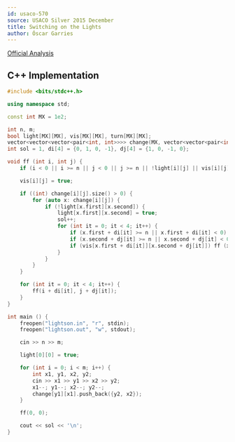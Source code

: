 ```yaml
---
id: usaco-570
source: USACO Silver 2015 December
title: Switching on the Lights
author: Óscar Garries
---
```


[Official Analysis](http://www.usaco.org/current/data/sol_lightson_silver_dec15.html)

<LanguageSection>
<CPPSection>

## C++ Implementation

```cpp
#include <bits/stdc++.h>

using namespace std;

const int MX = 1e2;

int n, m;
bool light[MX][MX], vis[MX][MX], turn[MX][MX];
vector<vector<vector<pair<int, int>>>> change(MX, vector<vector<pair<int, int>>>(MX, vector<pair<int, int>>()));
int sol = 1, di[4] = {0, 1, 0, -1}, dj[4] = {1, 0, -1, 0};

void ff (int i, int j) {
	if (i < 0 || i >= n || j < 0 || j >= n || !light[i][j] || vis[i][j]) return;

	vis[i][j] = true;

	if ((int) change[i][j].size() > 0) {
		for (auto x: change[i][j]) {
			if (!light[x.first][x.second]) {
				light[x.first][x.second] = true;
				sol++;
				for (int it = 0; it < 4; it++) {
					if (x.first + di[it] >= n || x.first + di[it] < 0) continue;
					if (x.second + dj[it] >= n || x.second + dj[it] < 0) continue;
					if (vis[x.first + di[it]][x.second + dj[it]]) ff (x.first, x.second);
				}
			}
		}
	}

	for (int it = 0; it < 4; it++) {
		ff(i + di[it], j + dj[it]);
	}
}

int main () {
	freopen("lightson.in", "r", stdin);
	freopen("lightson.out", "w", stdout);

	cin >> n >> m;

	light[0][0] = true;

	for (int i = 0; i < m; i++) {
		int x1, y1, x2, y2;
		cin >> x1 >> y1 >> x2 >> y2;
		x1--; y1--; x2--; y2--;
		change[y1][x1].push_back({y2, x2});
	}

	ff(0, 0);

	cout << sol << '\n';
}
```

</CPPSection>
</LanguageSection>
